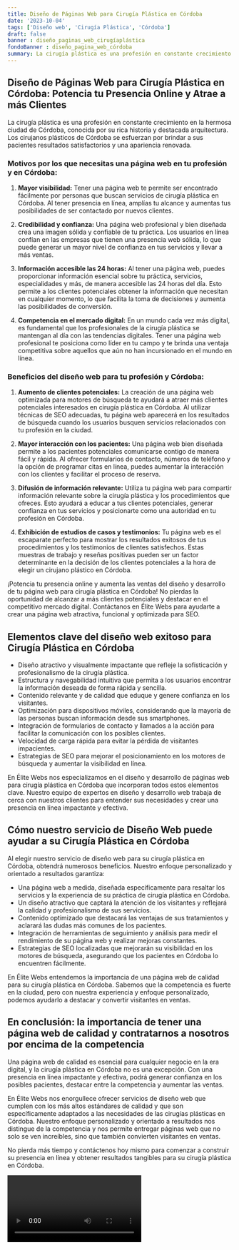 ```yaml
---
title: Diseño de Páginas Web para Cirugía Plástica en Córdoba
date: '2023-10-04'
tags: ['Diseño web', 'Cirugía Plástica', 'Córdoba']
draft: false
banner : diseño_paginas_web_cirugíaplástica
fondoBanner : diseño_pagina_web_córdoba
summary: La cirugía plástica es una profesión en constante crecimiento en la hermosa ciudad de Córdoba, conocida por su rica historia y destacada arquitectura. Los cirujanos plásticos de Córdoba se esfuerzan por brindar a sus pacientes resultados satisfactorios y una apariencia renovada.
---
```


## Diseño de Páginas Web para Cirugía Plástica en Córdoba: Potencia tu Presencia Online y Atrae a más Clientes

La cirugía plástica es una profesión en constante crecimiento en la hermosa ciudad de Córdoba, conocida por su rica historia y destacada arquitectura. Los cirujanos plásticos de Córdoba se esfuerzan por brindar a sus pacientes resultados satisfactorios y una apariencia renovada.

### Motivos por los que necesitas una página web en tu profesión y en Córdoba:

1. **Mayor visibilidad:** Tener una página web te permite ser encontrado fácilmente por personas que buscan servicios de cirugía plástica en Córdoba. Al tener presencia en línea, amplías tu alcance y aumentas tus posibilidades de ser contactado por nuevos clientes.

2. **Credibilidad y confianza:** Una página web profesional y bien diseñada crea una imagen sólida y confiable de tu práctica. Los usuarios en línea confían en las empresas que tienen una presencia web sólida, lo que puede generar un mayor nivel de confianza en tus servicios y llevar a más ventas.

3. **Información accesible las 24 horas:** Al tener una página web, puedes proporcionar información esencial sobre tu práctica, servicios, especialidades y más, de manera accesible las 24 horas del día. Esto permite a los clientes potenciales obtener la información que necesitan en cualquier momento, lo que facilita la toma de decisiones y aumenta las posibilidades de conversión.

4. **Competencia en el mercado digital:** En un mundo cada vez más digital, es fundamental que los profesionales de la cirugía plástica se mantengan al día con las tendencias digitales. Tener una página web profesional te posiciona como líder en tu campo y te brinda una ventaja competitiva sobre aquellos que aún no han incursionado en el mundo en línea.

### Beneficios del diseño web para tu profesión y Córdoba:

1. **Aumento de clientes potenciales:** La creación de una página web optimizada para motores de búsqueda te ayudará a atraer más clientes potenciales interesados en cirugía plástica en Córdoba. Al utilizar técnicas de SEO adecuadas, tu página web aparecerá en los resultados de búsqueda cuando los usuarios busquen servicios relacionados con tu profesión en la ciudad.

2. **Mayor interacción con los pacientes:** Una página web bien diseñada permite a los pacientes potenciales comunicarse contigo de manera fácil y rápida. Al ofrecer formularios de contacto, números de teléfono y la opción de programar citas en línea, puedes aumentar la interacción con los clientes y facilitar el proceso de reserva.

3. **Difusión de información relevante:** Utiliza tu página web para compartir información relevante sobre la cirugía plástica y los procedimientos que ofreces. Esto ayudará a educar a tus clientes potenciales, generar confianza en tus servicios y posicionarte como una autoridad en tu profesión en Córdoba.

4. **Exhibición de estudios de casos y testimonios:** Tu página web es el escaparate perfecto para mostrar los resultados exitosos de tus procedimientos y los testimonios de clientes satisfechos. Estas muestras de trabajo y reseñas positivas pueden ser un factor determinante en la decisión de los clientes potenciales a la hora de elegir un cirujano plástico en Córdoba.

¡Potencia tu presencia online y aumenta las ventas del diseño y desarrollo de tu página web para cirugía plástica en Córdoba! No pierdas la oportunidad de alcanzar a más clientes potenciales y destacar en el competitivo mercado digital. Contáctanos en Élite Webs para ayudarte a crear una página web atractiva, funcional y optimizada para SEO.

<GifSeo />

<Cta />

## Elementos clave del diseño web exitoso para Cirugía Plástica en Córdoba

- Diseño atractivo y visualmente impactante que refleje la sofisticación y profesionalismo de la cirugía plástica.
- Estructura y navegabilidad intuitiva que permita a los usuarios encontrar la información deseada de forma rápida y sencilla.
- Contenido relevante y de calidad que eduque y genere confianza en los visitantes.
- Optimización para dispositivos móviles, considerando que la mayoría de las personas buscan información desde sus smartphones.
- Integración de formularios de contacto y llamados a la acción para facilitar la comunicación con los posibles clientes.
- Velocidad de carga rápida para evitar la pérdida de visitantes impacientes.
- Estrategias de SEO para mejorar el posicionamiento en los motores de búsqueda y aumentar la visibilidad en línea.

En Élite Webs nos especializamos en el diseño y desarrollo de páginas web para cirugía plástica en Córdoba que incorporan todos estos elementos clave. Nuestro equipo de expertos en diseño y desarrollo web trabaja de cerca con nuestros clientes para entender sus necesidades y crear una presencia en línea impactante y efectiva.

## Cómo nuestro servicio de Diseño Web puede ayudar a su Cirugía Plástica en Córdoba

Al elegir nuestro servicio de diseño web para su cirugía plástica en Córdoba, obtendrá numerosos beneficios. Nuestro enfoque personalizado y orientado a resultados garantiza:

- Una página web a medida, diseñada específicamente para resaltar los servicios y la experiencia de su práctica de cirugía plástica en Córdoba.
- Un diseño atractivo que captará la atención de los visitantes y reflejará la calidad y profesionalismo de sus servicios.
- Contenido optimizado que destacará las ventajas de sus tratamientos y aclarará las dudas más comunes de los pacientes.
- Integración de herramientas de seguimiento y análisis para medir el rendimiento de su página web y realizar mejoras constantes.
- Estrategias de SEO localizadas que mejorarán su visibilidad en los motores de búsqueda, asegurando que los pacientes en Córdoba lo encuentren fácilmente.

En Élite Webs entendemos la importancia de una página web de calidad para su cirugía plástica en Córdoba. Sabemos que la competencia es fuerte en la ciudad, pero con nuestra experiencia y enfoque personalizado, podemos ayudarlo a destacar y convertir visitantes en ventas.

## En conclusión: la importancia de tener una página web de calidad y contratarnos a nosotros por encima de la competencia

Una página web de calidad es esencial para cualquier negocio en la era digital, y la cirugía plástica en Córdoba no es una excepción. Con una presencia en línea impactante y efectiva, podrá generar confianza en los posibles pacientes, destacar entre la competencia y aumentar las ventas.

En Élite Webs nos enorgullece ofrecer servicios de diseño web que cumplen con los más altos estándares de calidad y que son específicamente adaptados a las necesidades de las cirugías plásticas en Córdoba. Nuestro enfoque personalizado y orientado a resultados nos distingue de la competencia y nos permite entregar páginas web que no solo se ven increíbles, sino que también convierten visitantes en ventas.

No pierda más tiempo y contáctenos hoy mismo para comenzar a construir su presencia en línea y obtener resultados tangibles para su cirugía plástica en Córdoba.

<Video />

<CtaBot job='Cirugía Plástica' city='Córdoba'/>

<Gmaps query='Córdoba+españa+maps' />